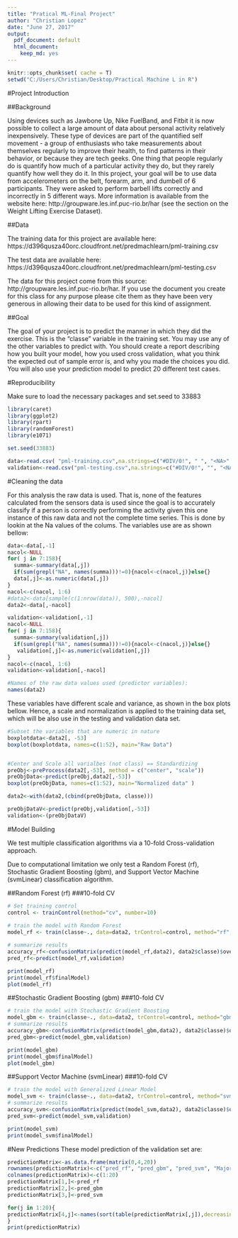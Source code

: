 ---
title: "Pratical ML-Final Project"
author: "Christian Lopez"
date: "June 27, 2017"
output:
  pdf_document: default
  html_document:
    keep_md: yes
---

```{r setup, include=FALSE}
knitr::opts_chunk$set( cache = T)
setwd("C:/Users/Christian/Desktop/Practical Machine L in R")

```
#Project Introduction

##Background

Using devices such as Jawbone Up, Nike FuelBand, and Fitbit it is now possible to collect a large amount of data about personal activity relatively inexpensively. These type of devices are part of the quantified self movement - a group of enthusiasts who take measurements about themselves regularly to improve their health, to find patterns in their behavior, or because they are tech geeks. One thing that people regularly do is quantify how much of a particular activity they do, but they rarely quantify how well they do it. In this project, your goal will be to use data from accelerometers on the belt, forearm, arm, and dumbell of 6 participants. They were asked to perform barbell lifts correctly and incorrectly in 5 different ways. More information is available from the website here: http://groupware.les.inf.puc-rio.br/har (see the section on the Weight Lifting Exercise Dataset).

##Data

The training data for this project are available here: https://d396qusza40orc.cloudfront.net/predmachlearn/pml-training.csv

The test data are available here: https://d396qusza40orc.cloudfront.net/predmachlearn/pml-testing.csv

The data for this project come from this source: http://groupware.les.inf.puc-rio.br/har. If you use the document you create for this class for any purpose please cite them as they have been very generous in allowing their data to be used for this kind of assignment.

##Goal

The goal of your project is to predict the manner in which they did the exercise. This is the "classe" variable in the training set. You may use any of the other variables to predict with. You should create a report describing how you built your model, how you used cross validation, what you think the expected out of sample error is, and why you made the choices you did. You will also use your prediction model to predict 20 different test cases.

#Reproducibility

Make sure to load the necessary packages and set.seed to 33883
```{r}

library(caret)
library(ggplot2)
library(rpart)
library(randomForest)
library(e1071)

set.seed(33883)

data<-read.csv( "pml-training.csv",na.strings=c("#DIV/0!", " ", "<NA>" ))
validation<-read.csv("pml-testing.csv",na.strings=c("#DIV/0!", "", "<NA>" ) )


```

#Cleaning the data

For this analysis the raw data is used. That is, none of the features calculated from the sensors data is used since the goal is to accurately classify if a person is correctly performing the activity given this one instance of this raw data and not the complete time series. This is done by lookin at the Na values of the colums. The variables use are as shown bellow:
```{r}

data<-data[,-1]
nacol<-NULL
for( j in 7:158){
  summa<-summary(data[,j])
  if(sum(grepl("NA", names(summa)))!=0){nacol<-c(nacol,j)}else{}
  data[,j]<-as.numeric(data[,j])
}
nacol<-c(nacol, 1:6)
#data2<-data[sample(c(1:nrow(data)), 500),-nacol]
data2<-data[,-nacol]

validation<-validation[,-1]
nacol<-NULL
for( j in 7:158){
  summa<-summary(validation[,j])
  if(sum(grepl("NA", names(summa)))!=0){nacol<-c(nacol,j)}else{}
   validation[,j]<-as.numeric(validation[,j])
}
nacol<-c(nacol, 1:6)
validation<-validation[,-nacol]
```

```{r}
#Names of the raw data values used (predictor variables):
names(data2)
```

These variables have different scale and variance, as shown in the box plots bellow. Hence, a scale and normalization is applied  to the training data set, which will be also use in the testing and validation data set. 
```{r}
#Subset the variables that are numeric in nature
boxplotdata<-data2[, -53]
boxplot(boxplotdata, names=c(1:52), main="Raw Data")


#Center and Scale all varialbes (not class) == Standardizing
preObj<-preProcess(data2[,-53], method = c("center", "scale"))
preObjData<-predict(preObj,data2[,-53])
boxplot(preObjData, names=c(1:52), main="Normalized data" )

data2<-with(data2,(cbind(preObjData, classe)))

preObjDataV<-predict(preObj,validation[,-53])
validation<-(preObjDataV)
```

#Model Building

We test multiple classification algorithms via a 10-fold Cross-validation approach.

Due to computational limitation we only test a Random Forest (rf), Stochastic Gradient Boosting (gbm), and Support Vector Machine (svmLinear) classification algorithm.


##Random Forest (rf)
###10-fold CV
```{r}
# Set training control
control <- trainControl(method="cv", number=10)
 
# train the model with Random Forest
model_rf <- train(classe~., data=data2, trControl=control, method="rf", verbose=F)

# summarize results
accuracy_rf<-confusionMatrix(predict(model_rf,data2), data2$classe)$overall[1]
pred_rf<-predict(model_rf,validation)

print(model_rf)
print(model_rf$finalModel)
plot(model_rf)
```

##Stochastic Gradient Boosting (gbm)
###10-fold CV
```{r}

# train the model with Stochastic Gradient Boosting
model_gbm <- train(classe~., data=data2, trControl=control, method="gbm", verbose=F)
# summarize results
accuracy_gbm<-confusionMatrix(predict(model_gbm,data2), data2$classe)$overall[1]
pred_gbm<-predict(model_gbm,validation)

print(model_gbm)
print(model_gbm$finalModel)
plot(model_gbm)
```

##Support Vector Machine (svmLinear)
###10-fold CV
```{r}
# train the model with Generalized Linear Model
model_svm <- train(classe~., data=data2, trControl=control, method="svmLinear", verbose=F)
# summarize results
accuracy_svm<-confusionMatrix(predict(model_svm,data2), data2$classe)$overall[1]
pred_svm<-predict(model_svm,validation)

print(model_svm)
print(model_svm$finalModel)


```

#New Predictions
These model prediction of the validation set are: 
```{r}
predictionMatrix<-as.data.frame(matrix(0,4,20))
rownames(predictionMatrix)<-c("pred_rf", "pred_gbm", "pred_svm", "Majority Vote")
colnames(predictionMatrix)<-c(1:20)
predictionMatrix[1,]<-pred_rf
predictionMatrix[2,]<-pred_gbm
predictionMatrix[3,]<-pred_svm

for(j in 1:20){
predictionMatrix[4,j]<-names(sort(table(predictionMatrix[,j]),decreasing=TRUE)[1])
}
print(predictionMatrix)
```



